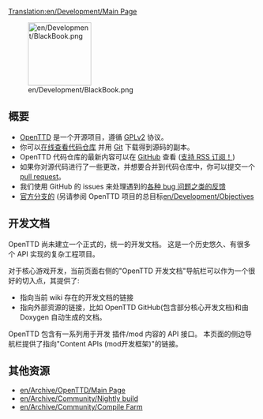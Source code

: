 [[Translation:en/Development/Main Page]]
{{zh/Development/导航}}

[[File:en/Development/BlackBook.png|128px]]

==概要==
* [https://www.openttd.org OpenTTD] 是一个开源项目，遵循 [https://www.gnu.org/licenses/old-licenses/gpl-2.0.html GPLv2] 协议。
* 你可以[https://github.com/OpenTTD/OpenTTD 在线查看代码仓库] 并用 [https://en.wikipedia.org/wiki/Git Git] 下载得到源码的副本。 
* OpenTTD 代码仓库的最新内容可以在 [https://github.com/OpenTTD/OpenTTD/commits GitHub] 查看 ([https://github.com/OpenTTD/OpenTTD/commits/master.atom 支持 RSS 订阅！])
* 如果你对源代码进行了一些更改，并想要合并到代码仓库中，你可以提交一个[https://github.com/OpenTTD/OpenTTD/blob/master/CONTRIBUTING.md#pull-requests pull request]。
* 我们使用 GitHub 的 issues 来处理遇到的[https://github.com/OpenTTD/OpenTTD/blob/master/CONTRIBUTING.md#using-the-issue-tracker 各种 bug 问题之类的反馈]
* [https://github.com/OpenTTD/OpenTTD/blob/master/CONTRIBUTING.md#project-goals 官方分支的] (另请参阅 OpenTTD 项目的总目标[[en/Development/Objectives]]

==开发文档==
OpenTTD 尚未建立一个正式的，统一的开发文档。 这是一个历史悠久、有很多个 API 实现的复杂工程项目。

对于核心游戏开发，当前页面右侧的"OpenTTD 开发文档"导航栏可以作为一个很好的切入点，其提供了:
* 指向当前 wiki 存在的开发文档的链接
* 指向外部资源的链接，比如 OpenTTD GitHub(包含部分核心开发文档)和由 Doxygen 自动生成的文档。


OpenTTD 包含有一系列用于开发 插件/mod 内容的 API 接口。 本页面的侧边导航栏提供了指向"Content APIs (mod开发框架)"的链接。

==其他资源==

*[[en/Archive/OpenTTD/Main Page]]
*[[en/Archive/Community/Nightly build]]
*[[en/Archive/Community/Compile Farm]]

